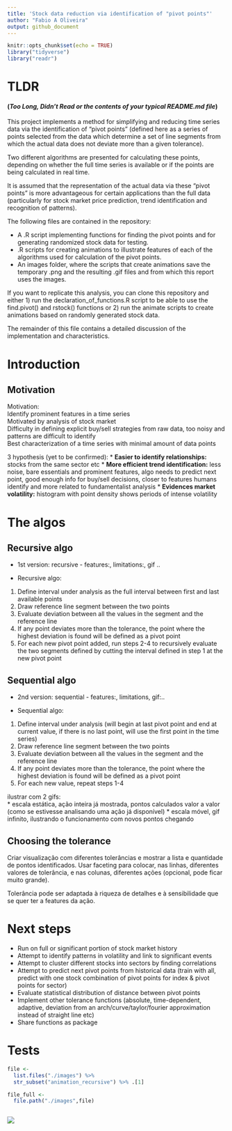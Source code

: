```yaml
---
title: 'Stock data reduction via identification of "pivot points"'
author: "Fabio A Oliveira"
output: github_document
---
```


```r
knitr::opts_chunk$set(echo = TRUE)
library("tidyverse")
library("readr")
```

# TLDR
#### (_Too Long, Didn't Read or the contents of your typical README.md file_)

This project implements a method for simplifying and reducing time series data via the identification of "pivot points" (defined here as a series of points selected from the data which determine a set of line segments from which the actual data does not deviate more than a given tolerance).  

Two different algorithms are presented for calculating these points, depending on whether the full time series is available or if the points are being calculated in real time.

It is assumed that the representation of the actual data via these "pivot points" is more advantageous for certain applications than the full data (particularly for stock market price prediction, trend identification and recognition of patterns).  

The following files are contained in the repository:  

* A .R script implementing functions for finding the pivot points and for generating randomized stock data for testing.
* .R scripts for creating animations to illustrate features of each of the algorithms used for calculation of the pivot points.
* An images folder, where the scripts that create animations save the temporary .png and the resulting .gif files and from which this report uses the images.

If you want to replicate this analysis, you can clone this repository and either 1) run the declaration_of_functions.R script to be able to use the find.pivot() and rstock() functions or 2) run the animate scripts to create animations based on randomly generated stock data.  

The remainder of this file contains a detailed discussion of the implementation and characteristics.


# Introduction

## Motivation

Motivation:  
Identify prominent features in a time series  
Motivated by analysis of stock market  
Difficulty in defining explicit buy/sell strategies from raw data, too noisy and patterns are difficult to identify  
Best characterization of a time series with minimal amount of data points

3 hypothesis (yet to be confirmed):
* __Easier to identify relationships:__ stocks from the same sector etc
* __More efficient trend identification:__ less noise, bare essentials and prominent features, algo needs to predict next point, good enough info for buy/sell decisions, closer to features humans identify and more related to fundamentalist analysis
* __Evidences market volatility:__ histogram with point density shows periods of intense volatility

# The algos

## Recursive algo

* 1st version: recursive - features:, limitations:, gif .. 

* Recursive algo:
1. Define interval under analysis as the full interval between first and last available points
2. Draw reference line segment between the two points
3. Evaluate deviation between all the values in the segment and the reference line
4. If any point deviates more than the tolerance, the point where the highest deviation is found will be defined as a pivot point
5. For each new pivot point added, run steps 2-4 to recursively evaluate the two segments defined by cutting the interval defined in step 1 at the new pivot point  

## Sequential algo

* 2nd version: sequential - features:, limitations, gif:..

* Sequential algo:  
1. Define interval under analysis (will begin at last pivot point and end at current value, if there is no last point, will use the first point in the time series)
2. Draw reference line segment between the two points
3. Evaluate deviation between all the values in the segment and the reference line
4. If any point deviates more than the tolerance, the point where the highest deviation is found will be defined as a pivot point
5. For each new value, repeat steps 1-4

ilustrar com 2 gifs:  
* escala estática, ação inteira já mostrada, pontos calculados valor a valor (como se estivesse analisando uma ação já disponível)
* escala móvel, gif infinito, ilustrando o funcionamento com novos pontos chegando

## Choosing the tolerance

Criar visualização com diferentes tolerâncias e mostrar a lista e quantidade de pontos identificados. Usar faceting para colocar, nas linhas, diferentes valores de tolerância, e nas colunas, diferentes ações (opcional, pode ficar muito grande).  

Tolerância pode ser adaptada à riqueza de detalhes e à sensibilidade que se quer ter a features da ação.

# Next steps

* Run on full or significant portion of stock market history
* Attempt to identify patterns in volatility and link to significant events
* Attempt to cluster different stocks into sectors by finding correlations
* Attempt to predict next pivot points from historical data (train with all, predict with one stock combination of pivot points for index & pivot points for sector)
* Evaluate statistical distribution of distance between pivot points
* Implement other tolerance functions (absolute, time-dependent, adaptive, deviation from an arch/curve/taylor/fourier approximation instead of straight line etc)
* Share functions as package



# Tests

```r

file <- 
  list.files("./images") %>%
  str_subset("animation_recursive") %>% .[1]

file_full <-
  file.path("./images",file)



```

![](`r file_full`)
